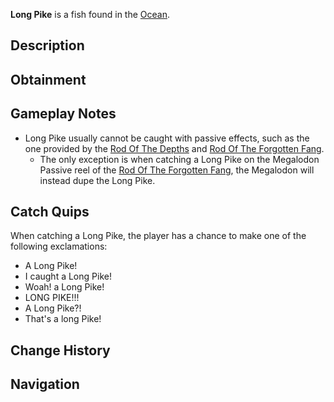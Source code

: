 {{FishInfobox
|image          = Long Pike.png
|rarity         = Secret
|sea            = First Sea
|location       = [[Ocean]]
|sublocation    = 
|sources        = Fishing Rod
|nopassive      = 1
|radar_location = 
|xp             = 6600
|weather        = Rain
|time           = 
|season         = Autumn, Spring
|bait           = Insect
|base_weight    = 3.5
|base_value     = 18000
|weight_range   = 2.3
|base_chance    = 0.005
|base_resil     = 55
}}
'''Long Pike''' is a {{Rarity|Secret}} fish found in the [[Ocean]].

== Description ==
{{Description|Looooooooooooooooooong Piiiiiiiiiiiiiiiiiiiiiiiiiiiiiiiiiiiiiiiiike|Bestiary Entry}}

== Obtainment ==
{{Fish Availability|
Apex Fish Hunt/Mosslurker
Atlantis/Surrounding Ocean
LEGO Pool/Studolodon Hunt
Lucky Event/Blarney McBreeze
Lucky Event/O'Mango Goldgrin
Lucky Event/Plumrick O'Luck
Lucky Event/Rowdy McCharm
Lucky Event/Sunny O'Coin
Narwhal Hunt/Beluga/First Sea
Narwhal Hunt/Magician Narwhal/First Sea
Narwhal Hunt/Narwhal/First Sea
Ocean
Ocean/Deep Ocean
Orca Migration/Ancient
Orca Migration/Normal
Whale Migration/Moby
Whale Migration/Normal
|top_rods      = 
Leviathan's Fang Rod\1102.21\4922.13;
Great Rod of Oscar\1051.6\3510.92;
Astralhook Rod\1002.16\3636.57;
Ethereal Prism Rod\1001.37\3671.71;
Free Spirit Rod\990.95\4915.76;
Flimsy Rod\729.71\3885.37;
Training Rod\707.2\4101.96;
Trident Rod\979.3\4857.97;
Adventurer's Rod\796.25\4154.51;
Firefly Rod\892.23\4133.75;
Seraphic Rod\972.72\3788.47;
No-Life Rod\972.17\3975.12;
Challenger's Rod\932.52\3721.33;
Rod Of The Forgotten Fang\911.6\3694.64;
Blazebringer Rod\861.96\3622.96;
Rod Of The Depths\822.73\3577.47;
Zeus Rod\812.5\3421.39;
Rod Of The Exalted One\803.46\3579.53;
Verdant Shear Rod\802.74\3459.24;
Depthseeker Rod\735.91\3216.83;
Avalanche Rod\664.48\2923.6;
Volcanic Rod\633.09\2706.1;
Steady Rod\258.92\1260.58
|recommended   = Ethereal Prism Rod
}}

== Gameplay Notes ==
* Long Pike usually cannot be caught with passive effects, such as the one provided by the [[Rod Of The Depths]] and [[Rod Of The Forgotten Fang]].
** The only exception is when catching a Long Pike on the Megalodon Passive reel of the [[Rod Of The Forgotten Fang]], the Megalodon will instead dupe the Long Pike.

== Catch Quips ==
When catching a Long Pike, the player has a chance to make one of the following exclamations:
* A Long Pike!
* I caught a Long Pike!
* Woah! a Long Pike!
* LONG PIKE!!!
* A Long Pike?!
* That's a long Pike!

== Change History ==
{{Change History|{{subst:Current Version}}}}

== Navigation ==
{{Fish Navbox|Ocean}}